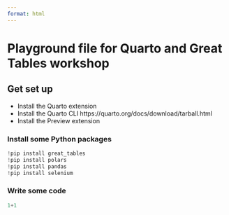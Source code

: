 ```yaml
---
format: html
---
```


# Playground file for Quarto and Great Tables workshop

## Get set up

* Install the Quarto extension
* Install the Quarto CLI https://quarto.org/docs/download/tarball.html
* Install the Preview extension


### Install some Python packages

```python
!pip install great_tables
!pip install polars
!pip install pandas
!pip install selenium
```

### Write some code

```python
1+1
```
